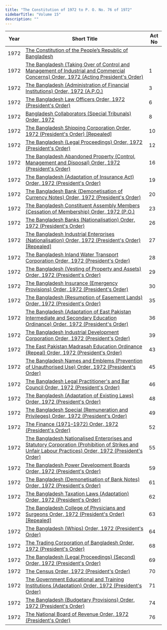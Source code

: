 ```yaml
---
title: "The Constitution of 1972 to P. O. No. 76 of 1972"
sidebarTitle: "Volume 15"
description: ""
---
```


| Year | Short Title | Act No |
|------|-------------|--------|
| 1972 | [The Constitution of the People‌‌‍’s Republic of Bangladesh](/laws/act-367) |  |
| 1972 | [The Bangladesh (Taking Over of Control and Management of Industrial and Commercial Concerns) Order, 1972 (Acting President's Order)](/laws/act-368) | 1 |
| 1972 | [The Bangladesh (Administration of Financial Institutions) Order, 1972 (A.P.O.)](/laws/act-369) | 3 |
| 1972 | [The Bangladesh Law Officers Order, 1972 (President's Order)](/laws/act-370) | 6 |
| 1972 | [Bangladesh Collaborators (Special Tribunals) Order, 1972](/laws/act-1310) | 8 |
| 1972 | [The Bangladesh Shipping Corporation Order, 1972 (President's Order) [Repealed]](/laws/act-371) | 10 |
| 1972 | [The Bangladesh (Legal Proceedings) Order, 1972 (President's Order)](/laws/act-372) | 12 |
| 1972 | [The Bangladesh Abandoned Property (Control, Management and Disposal) Order, 1972 (President's Order)](/laws/act-373) | 16 |
| 1972 | [The Bangladesh (Adaptation of Insurance Act) Order, 1972 (President's Order)](/laws/act-374) | 19 |
| 1972 | [The Bangladesh Bank (Demonetisation of Currency Notes) Order, 1972 (President's Order)](/laws/act-375) | 20 |
| 1972 | [The Bangladesh Constituent Assembly Members (Cessation of Membership) Order, 1972 (P.O.)](/laws/act-376) | 23 |
| 1972 | [The Bangladesh Banks (Nationalisation) Order, 1972 (President's Order)](/laws/act-377) | 26 |
| 1972 | [The Bangladesh Industrial Enterprises (Nationalisation) Order, 1972 (President's Order) [Repealed]](/laws/act-378) | 27 |
| 1972 | [The Bangladesh Inland Water Transport Corporation Order, 1972 (President's Order)](/laws/act-379) | 28 |
| 1972 | [The Bangladesh (Vesting of Property and Assets) Order, 1972 (President's Order)](/laws/act-380) | 29 |
| 1972 | [The Bangladesh Insurance (Emergency Provisions) Order, 1972 (President's Order)](/laws/act-381) | 30 |
| 1972 | [The Bangladesh (Resumption of Easement Lands) Order, 1972 (President's Order)](/laws/act-382) | 35 |
| 1972 | [The Bangladesh (Adaptation of East Pakistan Intermediate and Secondary Education Ordinance) Order, 1972 (President's Order)](/laws/act-383) | 36 |
| 1972 | [The Bangladesh Industrial Development Corporation Order, 1972 (President's Order)](/laws/act-384) | 39 |
| 1972 | [The East Pakistan Madrasah Education Ordinance (Repeal) Order, 1972 (President's Order)](/laws/act-385) | 43 |
| 1972 | [The Bangladesh Names and Emblems (Prevention of Unauthorised Use) Order, 1972 (President's Order)](/laws/act-386) | 45 |
| 1972 | [The Bangladesh Legal Practitioner's and Bar Council Order, 1972 (President's Order)](/laws/act-387) | 46 |
| 1972 | [The Bangladesh (Adaptation of Existing Laws) Order, 1972 (President's Order)](/laws/act-388) | 48 |
| 1972 | [The Bangladesh Special (Remuneration and Privileges) Order, 1972 (President's Order)](/laws/act-389) | 49 |
| 1972 | [The Finance (1971–1972) Order, 1972 (President's Order)](/laws/act-390) | 52 |
| 1972 | [The Bangladesh Nationalised Enterprises and Statutory Corporation (Prohibition of Strikes and Unfair Labour Practices) Order, 1972 (President's Order)](/laws/act-391) | 55 |
| 1972 | [The Bangladesh Power Development Boards Order, 1972 (President's Order)](/laws/act-392) | 59 |
| 1972 | [The Bangladesh (Demonetisation of Bank Notes) Order, 1972 (President's Order)](/laws/act-393) | 61 |
| 1972 | [The Bangladesh Taxation Laws (Adaptation) Order, 1972 (President's Order)](/laws/act-394) | 62 |
| 1972 | [The Bangladesh College of Physicians and Surgeons Order, 1972 (President's Order) [Repealed]](/laws/act-395) | 63 |
| 1972 | [The Bangladesh (Whips) Order, 1972 (President's Order)](/laws/act-396) | 64 |
| 1972 | [The Trading Corporation of Bangladesh Order, 1972 (President's Order)](/laws/act-397) | 68 |
| 1972 | [The Bangladesh (Legal Proceedings) (Second) Order, 1972 (President's Order)](/laws/act-398) | 69 |
| 1972 | [The Census Order, 1972 (President's Order)](/laws/act-399) | 70 |
| 1972 | [The Government Educational and Training Institutions (Adaptation) Order, 1972 (President's Order)](/laws/act-400) | 71 |
| 1972 | [The Bangladesh (Budgetary Provisions) Order, 1972 (President's Order)](/laws/act-401) | 74 |
| 1972 | [The National Board of Revenue Order, 1972 (President's Order)](/laws/act-402) | 76 |

